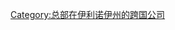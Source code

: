 {{Commons cat|Motorola}}
{{catmore}}

{{DEFAULTSORT:Motorola}}
[[Category:总部在伊利诺伊州的跨国公司|Category:总部在伊利诺伊州的跨国公司]]